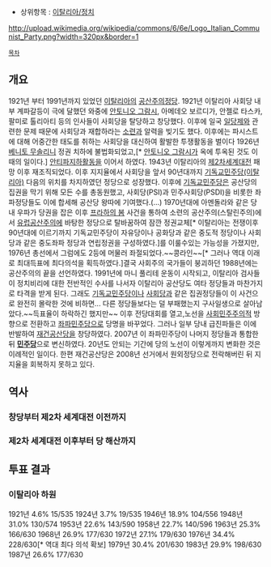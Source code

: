 * 상위항목 : [[이탈리아/정치]]
http://upload.wikimedia.org/wikipedia/commons/6/6e/Logo_Italian_Communist_Party.png?width=320px&border=1

 [[목차]]
== 개요 ==
1921년 부터 1991년까지 있었던 [[이탈리아]]의 [[공산주의]]정당. 1921년 이탈리아 사회당 내부 계파갈등이 극에 달했던 와중에 [[안토니오 그람시]], 아메데오 보르디가, 안젤로 타스카, 팔미로 톨리아티 등의 인사들이 사회당을 탈당하고 창당했다. 이후에 일국 [[일당제]]와 관련한 문제 때문에 사회당과 재합하라는 [[소련]]과 알력을 빚기도 했다. 이후에는 파시스트에 대해 어중간한 태도를 취하는 사회당을 대신하여 활발한 투쟁활동을 벌이다 1926년 [[베니토 무솔리니]] 정권 치하에 불법화되었고,[* [[안토니오 그람시]]가 옥에 투옥된 것도 이때의 일이다.] [[안티파]]지하활동을 이어서 하였다. 1943년 이탈리아의 [[제2차세계대전]] 패망 이후 재조직되었다. 이후 지지율에서 사회당을 앞서 90년대까지 [[기독교민주당(이탈리아)]] 다음의 위치를 차지하였던 정당으로 성장했다. 이후에 [[기독교민주당(이탈리아)|기독교민주당]]은 공산당의 집권을 막기 위해 모든 수를 총동원했고, 사회당(PSI)과 민주사회당(PSDI)을 비롯한 좌파정당들도 이에 합세해 공산당 왕따에 기여했다.(...) 1970년대에 아멘돌라와 같은 당내 우파가 당권을 잡은 이후 [[프라하의 봄]] 사건을 통하여 소련의 공산주의(스탈린주의)에서 [[유럽공산주의]]에 바탕한 정당으로 탈바꿈하여 잠깐 정권교체[* 이탈리아는 전쟁이후 90년대에 이르기까지 기독교민주당이 자유당이나 공화당과 같은 중도적 정당이나 사회당과 같은 중도좌파 정당과 연립정권을 구성하였다.]를 이룰수있는 가능성을 가졌지만, 1976년 총선에서 그럼에도 2등에 머물러 좌절되었다.~~콩라인~~[* 그러나 역대 이래로 최대득표에 최다의석을 획득하였다.]결국 사회주의 국가들이 붕괴하던 1988년에는 공산주의의 끝을 선언하였다. 1991년에 마니 풀리테 운동이 시작되고, 이탈리아 검사들이 정치비리에 대한 전반적인 수사를 나서자 이탈리아 공산당도 여타 정당들과 마찬가지로 타격을 받게 된다. 그래도 [[기독교민주당(이탈리아)|기독교민주당]]이나 [[사회당]]과 같은 집권정당들이 이 사건으로 완전히 몰락한 것에 비하면... 다른 정당들보다는 덜 부패했는지 구사일생으로 살아남았다.~~득표율이 하락하긴 했지만~~ 이후 전당대회를 열고,노선을 [[사회민주주의]]적 방향으로 전환하고 [[좌파민주당]]으로 당명을 바꾸었다. 그러나 일부 당내 급진파들은 이에 반발하여 [[재건공산당]]을 창당하였다.
2007년 이 좌파민주당이 나머지 정당들과 통합한 뒤 '''[[민주당]]'''으로 변신하였다. 20년도 안되는 기간에 당의 노선이 이렇게까지 변화한 것은 이례적인 일이다. 한편 재건공산당은 2008년 선거에서 원외정당으로 전락해버린 뒤 지지율을 회복하지 못하고 있다.
 
== 역사 ==

=== 창당부터 제2차 세계대전 이전까지 ===
 
=== 제2차 세계대전 이후부터 당 해산까지 ===

== 투표 결과 ==
=== 이탈리아 하원 ===
1921년 4.6%   15/535
1924년 3.7%   19/535
1946년 18.9% 104/556
1948년 31.0% 130/574
1953년 22.6% 143/590
1958년 22.7% 140/596
1963년 25.3% 166/630
1968년 26.9% 177/630
1972년 27.1% 179/630
1976년 34.4% 228/630[* 역대 최다 의석 확보]
1979년 30.4% 201/630
1983년 29.9% 198/630
1987년 26.6% 177/630
